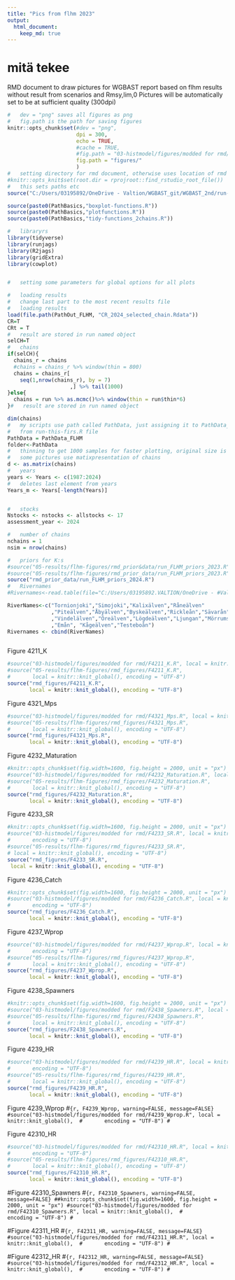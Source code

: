 ```yaml
---
title: "Pics from flhm 2023"
output:
  html_document:
    keep_md: true
---
```

#    mitä tekee 


RMD document to draw pictures for WGBAST report based on flhm results without
result from scenarios and Rmsy,lim,0
Pictures will be automatically set to be at sufficient quality (300dpi)
```r
#   dev = "png" saves all figures as png
#   fig.path is the path for saving figures
knitr::opts_chunk$set(#dev = "png",
                      dpi = 300,
                      echo = TRUE,
                      #cache = TRUE,
                      #fig.path = "03-histmodel/figures/modded for rmd/figures_rdy/"
                      fig.path = "figures/"
                      )
#   setting directory for rmd document, otherwise uses location of rmd as root
#knitr::opts_knit$set(root.dir = rprojroot::find_rstudio_root_file())
#   this sets paths etc
source("C:/Users/03195892/OneDrive - Valtion/WGBAST_git/WGBAST_2nd/run-this-first.R") 

```

```r


source(paste0(PathBasics,"boxplot-functions.R"))
source(paste0(PathBasics,"plotfunctions.R"))
source(paste0(PathBasics,"tidy-functions_2chains.R"))

#   libraryrs
library(tidyverse)
library(runjags)
library(R2jags)
library(gridExtra)
library(cowplot)


#   setting some parameters for global options for all plots

#   loading results
#   change last part to the most recent results file
#   loading results
load(file.path(PathOut_FLHM, "CR_2024_selected_chain.Rdata"))
CR=T
CRt = T
#   result are stored in run named object
selCH=T
#   chains
if(selCH){
  chains_r = chains
  #chains = chains_r %>% window(thin = 800)
  chains = chains_r[
    seq(1,nrow(chains_r), by = 7)
                    ,] %>% tail(1000)
}else{
  chains = run %>% as.mcmc()%>% window(thin = run$thin*6)
}#   result are stored in run named object

dim(chains)
#   my scripts use path called PathData, just assigning it to PathData_FLHM 
#   from run-this-firs.R file
PathData = PathData_FLHM
folder<-PathData
#   thinning to get 1000 samples for faster plotting, original size is 4000
#   some pictures use matixpresentation of chains
d <- as.matrix(chains)
#   years
years <- Years <- c(1987:2024)
#   deletes last element from years
Years_m <- Years[-length(Years)]


#   stocks
Nstocks <- nstocks <- allstocks <- 17
assessment_year <- 2024

#   number of chains
nchains = 1
nsim = nrow(chains)

#   priors for K:s
#source("05-results/flhm-figures/rmd_prior&data/run_FLHM_priors_2023.R")
#source("05-results/flhm-figures/rmd_prior_data/run_FLHM_priors_2023.R")
source("rmd_prior_data/run_FLHM_priors_2024.R")
#   Rivernames
#Rivernames<-read.table(file="C:/Users/03195892.VALTION/OneDrive - #Valtion/WGBAST_shared/data_2021/rivernames.txt")

RiverNames<-c("Tornionjoki","Simojoki","Kalixälven","Råneälven"
              ,"Piteälven","Åbyälven","Byskeälven","Rickleån","Sävarån"
              ,"Vindelälven","Öreälven","Lögdeälven","Ljungan","Mörrumsån"
              ,"Emån", "Kågeälven","Testeboån")
Rivernames <- cbind(RiverNames)



```


Figure 4211_K
```r
#source("03-histmodel/figures/modded for rmd/F4211_K.R", local = knitr::knit_global(),
#source("05-results/flhm-figures/rmd_figures/F4211_K.R", 
#       local = knitr::knit_global(), encoding = "UTF-8")
source("rmd_figures/F4211_K.R", 
       local = knitr::knit_global(), encoding = "UTF-8")


```

Figure 4321_Mps
```r
#source("03-histmodel/figures/modded for rmd/F4321_Mps.R", local = knitr::knit_global(), 
#source("05-results/flhm-figures/rmd_figures/F4321_Mps.R", 
#       local = knitr::knit_global(), encoding = "UTF-8")
source("rmd_figures/F4321_Mps.R", 
       local = knitr::knit_global(), encoding = "UTF-8")

```

Figure 4232_Maturation
```r
#knitr::opts_chunk$set(fig.width=1600, fig.height = 2000, unit = "px")
#source("03-histmodel/figures/modded for rmd/F4232_Maturation.R", local = #knitr::knit_global(), encoding = "UTF-8")
#source("05-results/flhm-figures/rmd_figures/F4232_Maturation.R", 
#       local = knitr::knit_global(), encoding = "UTF-8")
source("rmd_figures/F4232_Maturation.R", 
       local = knitr::knit_global(), encoding = "UTF-8")

```

Figure 4233_SR
```r
#knitr::opts_chunk$set(fig.width=1600, fig.height = 2000, unit = "px")
#source("03-histmodel/figures/modded for rmd/F4233_SR.R", local = knitr::knit_global(), 
#       encoding = "UTF-8")
#source("05-results/flhm-figures/rmd_figures/F4233_SR.R", 
# local = knitr::knit_global(), encoding = "UTF-8")
source("rmd_figures/F4233_SR.R", 
 local = knitr::knit_global(), encoding = "UTF-8")


``` 

Figure 4236_Catch
```r
#knitr::opts_chunk$set(fig.width=1600, fig.height = 2000, unit = "px")
#source("03-histmodel/figures/modded for rmd/F4236_Catch.R", local = knitr::knit_global(), 
#       encoding = "UTF-8")
source("rmd_figures/F4236_Catch.R", 
       local = knitr::knit_global(), encoding = "UTF-8")
``` 

Figure 4237_Wprop
```r
#source("03-histmodel/figures/modded for rmd/F4237_Wprop.R", local = knitr::knit_global(), 
#       encoding = "UTF-8")
#source("05-results/flhm-figures/rmd_figures/F4237_Wprop.R", 
#       local = knitr::knit_global(), encoding = "UTF-8")
source("rmd_figures/F4237_Wprop.R", 
       local = knitr::knit_global(), encoding = "UTF-8")

``` 

Figure 4238_Spawners
```r
#knitr::opts_chunk$set(fig.width=1600, fig.height = 2000, unit = "px")
#source("03-histmodel/figures/modded for rmd/F2438_Spawners.R", local = #knitr::knit_global(), encoding = "UTF-8")
#source("05-results/flhm-figures/rmd_figures/F2438_Spawners.R", 
#       local = knitr::knit_global(), encoding = "UTF-8")
source("rmd_figures/F2438_Spawners.R", 
       local = knitr::knit_global(), encoding = "UTF-8")

``` 

Figure 4239_HR
```r
#source("03-histmodel/figures/modded for rmd/F4239_HR.R", local = knitr::knit_global(), 
#       encoding = "UTF-8")
#source("05-results/flhm-figures/rmd_figures/F4239_HR.R", 
#       local = knitr::knit_global(), encoding = "UTF-8")
source("rmd_figures/F4239_HR.R", 
       local = knitr::knit_global(), encoding = "UTF-8")

```

Figure 4239_Wprop
#```{r, F4239_Wprop, warning=FALSE, message=FALSE}
#source("03-histmodel/figures/modded for rmd/F4239_Wprop.R", local = knitr::knit_global(), 
#       encoding = "UTF-8")
#```

Figure 42310_HR
```r
#source("03-histmodel/figures/modded for rmd/F42310_HR.R", local = knitr::knit_global(), 
#       encoding = "UTF-8")
#source("05-results/flhm-figures/rmd_figures/F42310_HR.R", 
#       local = knitr::knit_global(), encoding = "UTF-8")
source("rmd_figures/F42310_HR.R", 
       local = knitr::knit_global(), encoding = "UTF-8")

```

#Figure 42310_Spawners
#```{r, F42310_Spawners, warning=FALSE, message=FALSE}
##knitr::opts_chunk$set(fig.width=1600, fig.height = 2000, unit = "px")
#source("03-histmodel/figures/modded for rmd/F42310_Spawners.R", local = knitr::knit_global(), 
#       encoding = "UTF-8")
#```

#Figure 42311_HR
#```{r, F42311_HR, warning=FALSE, message=FALSE}
#source("03-histmodel/figures/modded for rmd/F42311_HR.R", local = knitr::knit_global(), 
#       encoding = "UTF-8")
#```

#Figure 42312_HR
#```{r, F42312_HR, warning=FALSE, message=FALSE}
#source("03-histmodel/figures/modded for rmd/F42312_HR.R", local = knitr::knit_global(), 
#       encoding = "UTF-8")
#```